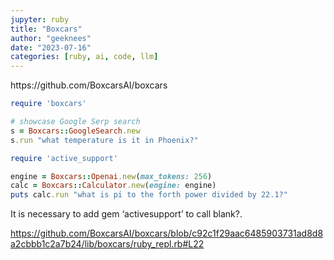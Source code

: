```yaml
---
jupyter: ruby
title: "Boxcars"
author: "geeknees"
date: "2023-07-16"
categories: [ruby, ai, code, llm]
---
```


https://github.com/BoxcarsAI/boxcars

```ruby
require 'boxcars'
```

```ruby

# showcase Google Serp search
s = Boxcars::GoogleSearch.new
s.run "what temperature is it in Phoenix?"
```

```ruby
require 'active_support'

engine = Boxcars::Openai.new(max_tokens: 256)
calc = Boxcars::Calculator.new(engine: engine)
puts calc.run "what is pi to the forth power divided by 22.1?"
```

It is necessary to add gem 'activesupport' to call blank?.

[https://github.com/BoxcarsAI/boxcars/blob/c92c1f29aac6485903731ad8d8a2cbbb1c2a7b24/lib/boxcars/ruby_repl.rb#L22](https://github.com/BoxcarsAI/boxcars/blob/c92c1f29aac6485903731ad8d8a2cbbb1c2a7b24/lib/boxcars/ruby_repl.rb#L22)